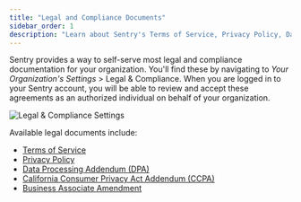 ```yaml
---
title: "Legal and Compliance Documents"
sidebar_order: 1
description: "Learn about Sentry's Terms of Service, Privacy Policy, Data Processing Addendum, California Consumer Privacy Act Addendum, and Business Associate Amendment. Sentry also provides a way to self-serve most legal and compliance documentation for your organization."
---
```


Sentry provides a way to self-serve most legal and compliance documentation for your organization. You'll find these by navigating to _Your Organization's Settings_ > Legal & Compliance. When you are logged in to your Sentry account, you will be able to review and accept these agreements as an authorized individual on behalf of your organization.

![Legal & Compliance Settings](./legal-and-compliance.png)

Available legal documents include:

- [Terms of Service](https://sentry.io/terms/)
- [Privacy Policy](https://sentry.io/privacy/)
- [Data Processing Addendum (DPA)](https://sentry.io/legal/dpa/3.0.0/)
- [California Consumer Privacy Act Addendum (CCPA)](https://sentry.io/legal/ccpa/1.0.0/)
- [Business Associate Amendment](https://sentry.io/legal/baa/)
